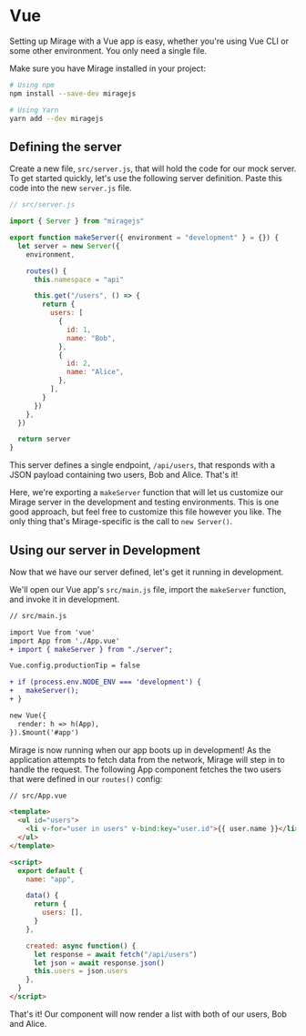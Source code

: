 # Vue

Setting up Mirage with a Vue app is easy, whether you're using Vue CLI or some other environment. You only need a single file.

Make sure you have Mirage installed in your project:

```bash
# Using npm
npm install --save-dev miragejs

# Using Yarn
yarn add --dev miragejs
```

## Defining the server

Create a new file, `src/server.js`, that will hold the code for our mock server. To get started quickly, let's use the following server definition. Paste this code into the new `server.js` file.

```js
// src/server.js

import { Server } from "miragejs"

export function makeServer({ environment = "development" } = {}) {
  let server = new Server({
    environment,

    routes() {
      this.namespace = "api"

      this.get("/users", () => {
        return {
          users: [
            {
              id: 1,
              name: "Bob",
            },
            {
              id: 2,
              name: "Alice",
            },
          ],
        }
      })
    },
  })

  return server
}
```

This server defines a single endpoint, `/api/users`, that responds with a JSON payload containing two users, Bob and Alice. That's it!

Here, we're exporting a `makeServer` function that will let us customize our Mirage server in the development and testing environments. This is one good approach, but feel free to customize this file however you like. The only thing that's Mirage-specific is the call to `new Server()`.

## Using our server in Development

Now that we have our server defined, let's get it running in development.

We'll open our Vue app's `src/main.js` file, import the `makeServer` function, and invoke it in development.

```diff
// src/main.js

import Vue from 'vue'
import App from './App.vue'
+ import { makeServer } from "./server";

Vue.config.productionTip = false

+ if (process.env.NODE_ENV === 'development') {
+   makeServer();
+ }

new Vue({
  render: h => h(App),
}).$mount('#app')
```

Mirage is now running when our app boots up in development! As the application attempts to fetch data from the network, Mirage will step in to handle the request. The following App component fetches the two users that were defined in our `routes()` config:

```html
// src/App.vue

<template>
  <ul id="users">
    <li v-for="user in users" v-bind:key="user.id">{{ user.name }}</li>
  </ul>
</template>

<script>
  export default {
    name: "app",

    data() {
      return {
        users: [],
      }
    },

    created: async function() {
      let response = await fetch("/api/users")
      let json = await response.json()
      this.users = json.users
    },
  }
</script>
```

That's it! Our component will now render a list with both of our users, Bob and Alice.
